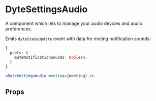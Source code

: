 # DyteSettingsAudio

A component which lets to manage your audio devices and audio preferences.

Emits `dyteStateUpdate` event with data for muting notification sounds:

```ts
{
  prefs: {
    muteNotificationSounds: boolean;
  }
}
```

```jsx
<DyteSettingsAudio meeting={meeting} />
```

## Props

<PropsTable of="dyte-settings-audio" />
